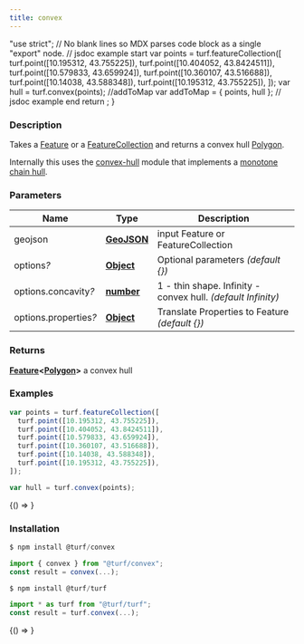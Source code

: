 ```yaml
---
title: convex
---
```



  "use strict";
  // No blank lines so MDX parses code block as a single "export" node.
  // jsdoc example start
  var points = turf.featureCollection([
    turf.point([10.195312, 43.755225]),
    turf.point([10.404052, 43.8424511]),
    turf.point([10.579833, 43.659924]),
    turf.point([10.360107, 43.516688]),
    turf.point([10.14038, 43.588348]),
    turf.point([10.195312, 43.755225]),
  ]);
  var hull = turf.convex(points);
  //addToMap
  var addToMap = { points, hull };
  // jsdoc example end
  return <ExampleMap addToMap={addToMap} />;
}

### Description

Takes a [Feature](https://tools.ietf.org/html/rfc7946#section-3.2) or a [FeatureCollection](https://tools.ietf.org/html/rfc7946#section-3.3) and returns a convex hull [Polygon](https://tools.ietf.org/html/rfc7946#section-3.1.6).

Internally this uses
the [convex-hull](https://github.com/mikolalysenko/convex-hull) module that implements a
[monotone chain hull](http://en.wikibooks.org/wiki/Algorithm_Implementation/Geometry/Convex_hull/Monotone_chain).

### Parameters

| Name                       | Type                                                                                            | Description                                                  |
| -------------------------- | ----------------------------------------------------------------------------------------------- | ------------------------------------------------------------ |
| geojson                    | **[GeoJSON](https://tools.ietf.org/html/rfc7946#section-3)**                                    | input Feature or FeatureCollection                           |
| options<i>?</i>            | **[Object](https://developer.mozilla.org/docs/Web/JavaScript/Reference/Global_Objects/Object)** | Optional parameters _(default &#123;&#125;)_                 |
| options.concavity<i>?</i>  | **[number](https://developer.mozilla.org/docs/Web/JavaScript/Reference/Global_Objects/Number)** | 1 - thin shape. Infinity - convex hull. _(default Infinity)_ |
| options.properties<i>?</i> | **[Object](https://developer.mozilla.org/docs/Web/JavaScript/Reference/Global_Objects/Object)** | Translate Properties to Feature _(default &#123;&#125;)_     |

### Returns

**[Feature](https://tools.ietf.org/html/rfc7946#section-3.2)&lt;[Polygon](https://tools.ietf.org/html/rfc7946#section-3.1.6)&gt;** a convex hull

### Examples

```javascript
var points = turf.featureCollection([
  turf.point([10.195312, 43.755225]),
  turf.point([10.404052, 43.8424511]),
  turf.point([10.579833, 43.659924]),
  turf.point([10.360107, 43.516688]),
  turf.point([10.14038, 43.588348]),
  turf.point([10.195312, 43.755225]),
]);

var hull = turf.convex(points);
```

<BrowserOnly>{() => <Map0 />}</BrowserOnly>

### Installation

```javascript
$ npm install @turf/convex

import { convex } from "@turf/convex";
const result = convex(...);
```

```javascript
$ npm install @turf/turf

import * as turf from "@turf/turf";
const result = turf.convex(...);
```

<!-- Expose turf as global var for experimenting in the browser console -->

<BrowserOnly>{() => <WindowTurfGlobal turf={turf} />}</BrowserOnly>
